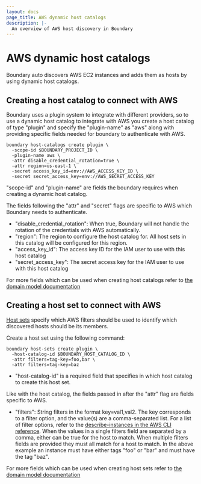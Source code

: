 ```yaml
---
layout: docs
page_title: AWS dynamic host catalogs
description: |-
  An overview of AWS host discovery in Boundary
---
```

# AWS dynamic host catalogs
Boundary auto discovers AWS EC2 instances and adds them as hosts by using
dynamic host catalogs.

## Creating a host catalog to connect with AWS
Boundary uses a plugin system to integrate with different providers, so to use
a dynamic host catalog to integrate with AWS you create a host catalog of type
"plugin" and specify the "plugin-name" as "aws" along with providing specific
fields needed for boundary to authenticate with AWS.

```shell-session
boundary host-catalogs create plugin \
  -scope-id $BOUNDARY_PROJECT_ID \
  -plugin-name aws \
  -attr disable_credential_rotation=true \
  -attr region=us-east-1 \
  -secret access_key_id=env://AWS_ACCESS_KEY_ID \
  -secret secret_access_key=env://AWS_SECRET_ACCESS_KEY
```

"scope-id" and "plugin-name" are fields the boundary requires when creating a
  dynamic host catalog.

The fields following the "attr" and "secret" flags are specific to AWS which
  Boundary needs to authenticate.

- "disable_credential_rotation": When true, Boundary will not handle the
  rotation of the credentials with AWS automatically.
- "region": The region to configure the host catalog for. All host sets in this
  catalog will be configured for this region.
- "access_key_id": The access key ID for the IAM user to use with this host
  catalog
- "secret_access_key": The secret access key for the IAM user to use with this
  host catalog


For more fields which can be used when creating host catalogs refer to
  [the domain model documentation](/boundary/docs/concepts/domain-model/host-catalogs)

## Creating a host set to connect with AWS
[Host sets](/boundary/docs/concepts/domain-model/host-sets) specify which AWS
  filters should be used to identify which discovered hosts should be its members.

Create a host set using the following command:

```shell-session
boundary host-sets create plugin \
  -host-catalog-id $BOUNDARY_HOST_CATALOG_ID \
  -attr filters=tag-key=foo,bar \
  -attr filters=tag-key=baz
```

- "host-catalog-id" is a required field that specifies in which host catalog to
  create this host set.

Like with the host catalog, the fields passed in after the "attr" flag are
  fields specific to AWS.

- "filters": String filters in the format key=val1,val2. The key corresponds to
  a filter option, and the value(s) are a comma-separated list. For a list of
  filter options, refer to the
  [describe-instances in the AWS CLI reference](https://docs.aws.amazon.com/cli/latest/reference/ec2/describe-instances.html).
  When the values in a single filters field are separated by a comma, either
  can be true for the host to match.  When multiple filters fields are provided
  they must all match for a host to match. In the above example an instance must
  have either tags "foo" or "bar" and must have the tag "baz".

For more fields which can be used when creating host sets refer to
  [the domain model documentation](/boundary/docs/concepts/domain-model/host-sets)
